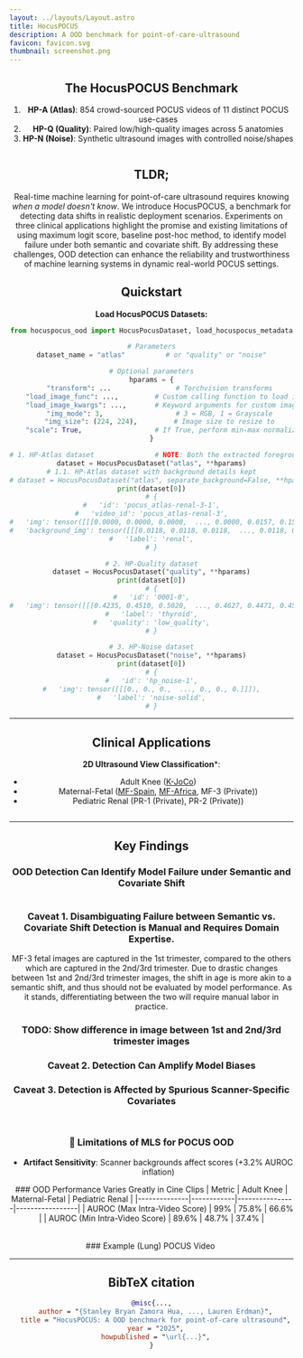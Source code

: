 ```yaml
---
layout: ../layouts/Layout.astro
title: HocusPOCUS
description: A OOD benchmark for point-of-care-ultrasound 
favicon: favicon.svg
thumbnail: screenshot.png
---
```






<Header
  title={frontmatter.title}
  authors={[
    {
      name: "Stanley Bryan Zamora Hua",
      url: "https://stan-hua.github.io/",
      institution: "The Hospital for Sick Children",
    },
    {
      name: "Lauren Erdman",
      institution: "Cincinnati Children's Hospital",
    },
  ]}
  conference="Pre-Print"
  links={[
    {
      name: "Paper",
      url: "",
      icon: "ri:file-pdf-2-line",
    },
    {
      name: "Code",
      url: "https://github.com/stan-hua/hocuspocus",
      icon: "ri:github-line",
    },
    {
      name: "arXiv",
      url: "",
      icon: "academicons:arxiv",
    }
  ]}
  />

## The HocusPOCUS Benchmark
1. **HP-A (Atlas)**: 854 crowd-sourced POCUS videos of 11 distinct POCUS use-cases
2. **HP-Q (Quality)**: Paired low/high-quality images across 5 anatomies  
3. **HP-N (Noise)**: Synthetic ultrasound images with controlled noise/shapes  

<Figure caption="**HocusPOCUS Datasets**">
    <Image source={applications} altText="HocusPOCUS Datasets" />
</Figure>

<HighlightedSection>

## TLDR;

Real-time machine learning for point-of-care ultrasound requires knowing *when a model doesn't know*.
We introduce HocusPOCUS, a benchmark for detecting data shifts in realistic deployment scenarios.
Experiments on three clinical applications highlight the promise and existing limitations of using maximum logit score, baseline post-hoc method, to identify model failure under both semantic and covariate shift.
By addressing these challenges, OOD detection can enhance the reliability and trustworthiness of machine learning systems in dynamic real-world POCUS settings.
</HighlightedSection>


## Quickstart

**Load HocusPOCUS Datasets:**
```python
from hocuspocus_ood import HocusPocusDataset, load_hocuspocus_metadata

# Parameters
dataset_name = "atlas"          # or "quality" or "noise"

# Optional parameters
hparams = {
    "transform": ...                # Torchvision transforms
    "load_image_func": ...,         # Custom calling function to load image given image path
    "load_image_kwargs": ...,       # Keyword arguments for custom image loading function
    "img_mode": 3,                  # 3 = RGB, 1 = Grayscale
    "img_size": (224, 224),         # Image size to resize to
    "scale": True,                  # If True, perform min-max normalization
}

# 1. HP-Atlas dataset               # NOTE: Both the extracted foreground and background are loaded
dataset = HocusPocusDataset("atlas", **hparams)
# 1.1. HP-Atlas dataset with background details kept
# dataset = HocusPocusDataset("atlas", separate_background=False, **hparams)
print(dataset[0])
# {
#   'id': 'pocus_atlas-renal-3-1',
#   'video_id': 'pocus_atlas-renal-3',
#   'img': tensor([[[0.0000, 0.0000, 0.0000,  ..., 0.0000, 0.0157, 0.1569]]]),
#   'background_img': tensor([[[0.0118, 0.0118, 0.0118,  ..., 0.0118, 0.0078, 0.0000]]]),
#   'label': 'renal',
# }

# 2. HP-Quality dataset
dataset = HocusPocusDataset("quality", **hparams)
print(dataset[0])
# {
#   'id': '0001-0',
#   'img': tensor([[[0.4235, 0.4510, 0.5020,  ..., 0.4627, 0.4471, 0.4549]]]),
#   'label': 'thyroid',
#   'quality': 'low_quality',
# }

# 3. HP-Noise dataset
dataset = HocusPocusDataset("noise", **hparams)
print(dataset[0])
# {
#   'id': 'hp_noise-1',
#   'img': tensor([[[0., 0., 0.,  ..., 0., 0., 0.]]]),
#   'label': 'noise-solid',
# }
```

---


## Clinical Applications
**2D Ultrasound View Classification***:
- Adult Knee ([K-JoCo](https://dataverse.harvard.edu/dataset.xhtml?persistentId=doi:10.7910/DVN/SKP9IB))
- Maternal-Fetal ([MF-Spain](https://zenodo.org/records/3904280), [MF-Africa](https://zenodo.org/records/7540448), MF-3 (Private))
- Pediatric Renal (PR-1 (Private), PR-2 (Private))

<Figure caption="Clinical Applications">
    <Image source={applications} altText="Clinical Applications" />
</Figure>

---

## Key Findings

### OOD Detection Can Identify Model Failure under Semantic and Covariate Shift
<Figure caption="**OOD detection can identify correctly predicted examples under covariate shift, but such examples are not easily separable from misidentified unseen views.** The x-axis plots negative MLS (higher = more OOD) with quartiles marked. Vertical line display set OOD decision thresholds. For seen views, green region = identified inliers (In) and red region = identified outliers (Out). Accuracies are provided above each region. For unseen views, green/red regions = correctly/incorrectly identified as semantic ID or OOD. In parenthesis is the dataset used; A1=`K-JoCo`, B1=`MF-Spain`, B2=`MF-Africa`, B3=`MF-3`, C1=`PR-1`, and C2=`PR-2`."
  >
  <Image source={fig2} altText="OOD Detection Identifies Model Failure under Semantic and Covariate Shift" />
</Figure>

### Caveat 1. Disambiguating Failure between Semantic vs. Covariate Shift Detection is Manual and Requires Domain Expertise.
MF-3 fetal images are captured in the 1st trimester, compared to the others which are captured in the 2nd/3rd trimester. Due to drastic changes between 1st and 2nd/3rd trimester images, the shift in age is more akin to a semantic shift, and thus should not be evaluated by model performance. As it stands, differentiating between the two will require manual labor in practice.

### TODO: Show difference in image between 1st and 2nd/3rd trimester images

### Caveat 2. Detection Can Amplify Model Biases
<Figure caption="**OOD Detection Amplifies Biases.** **(a)** More severe disease manifestations are identified as outliers (K-JoCo: osteoarthritis, PR-1/PR-2: hydronephrosis) despite little effect on model performance. Bars (left-axis) indicate percentage identified as outliers, while points (right-axis) indicate accuracy gap between inliers and outliers. **(b)** OOD worsens label imbalance among identified inliers, particularly in the imbalanced setting. Smallest/Largest refer to the least/most represented class in each dataset. **(c)** OOD can marginally worsen label balance in the balanced setting.>
  <Image source={fig3} altText="OOD Detection Identifies Model Failure under Semantic and Covariate Shift" />
</Figure>


### Caveat 3. Detection is Affected by Spurious Scanner-Specific Covariates
<TwoColumns>
  <div>
    <Figure caption="[FILL HERE]">
      <Image source={fig3} altText="[FILL HERE]" />
    </Figure>
  </div>
  <div>
    <Figure caption="[FILL HERE]">
      <Image source={fig3} altText="[FILL HERE]" />
    </Figure>
  </div>
</TwoColumns>


### 🚩 Limitations of MLS for POCUS OOD
- **Artifact Sensitivity**: Scanner backgrounds affect scores (+3.2% AUROC inflation)
<TwoColumns>
  <div>
  ### OOD Performance Varies Greatly in Cine Clips
  <Table>
    | Metric       | Adult Knee | Maternal-Fetal | Pediatric Renal |
    |--------------|------------|----------------|-----------------|
    | AUROC (Max Intra-Video Score)    | 99%       | 75.8%          | 66.6%           |
    | AUROC (Min Intra-Video Score)    | 89.6%      | 48.7%          | 37.4%           |
  </Table>
  </div>
  <div>
  ### Example (Lung) POCUS Video
      <Image source={supplemental_video} altText="Example of Unstable OOD Detection in Videos" />
  </div>
</TwoColumns>

---

## BibTeX citation

```bibtex
@misc{...,
  author = "{Stanley Bryan Zamora Hua, ..., Lauren Erdman}",
  title = "HocusPOCUS: A OOD benchmark for point-of-care ultrasound",
  year = "2025",
  howpublished = "\url{...}",
}
```